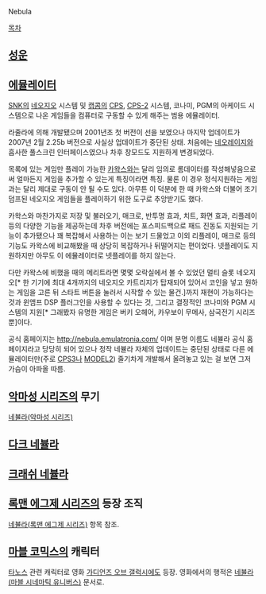 Nebula

[[목차]]

== [[성운]] ==

== [[에뮬레이터]] ==
[[SNK]]의 [[네오지오]] 시스템 및 [[캡콤]]의 [[CPS]], [[CPS-2]] 시스템, 코나미, PGM의 아케이드 시스템으로 나온 게임들을 컴퓨터로 구동할 수 있게 해주는 범용 에뮬레이터.

라줄라에 의해 개발됐으며 2001년초 첫 버전이 선을 보였으나 마지막 업데이트가 2007년 2월 2.25b 버전으로 사실상 업데이트가 중단된 상태. 처음에는 [[네오레이지]]와 흡사한 풀스크린 인터페이스였으나 차후 창모드도 지원하게 변경되었다. 

목록에 있는 게임만 플레이 가능한 [[카왁스]]와는 달리 임의로 롬데이터를 작성해넣음으로써 얼마든지 게임을 추가할 수 있는게 특징이라면 특징. 물론 이 경우 정식지원하는 게임과는 달리 제대로 구동이 안 될 수도 있다. 아무튼 이 덕분에 한 때 카왁스와 더불어 조기덤프된 네오지오 게임들을 플레이하기 위한 도구로 추앙받기도 했다.

카왁스와 마찬가지로 저장 및 불러오기, 매크로, 반투명 효과, 치트, 화면 효과, 리플레이 등의 다양한 기능을 제공하는데 차후 버전에는 포스피드백으로 패드 진동도 지원되는 기능이 추가됐으나 꽤 복잡해서 사용하는 이는 보기 드물었고 이외 리플레이, 매크로 등의 기능도 카왁스에 비교해봤을 때 상당히 복잡하거나 뒤떨어지는 편이었다. 넷플레이도 지원하지만 아무도 이 에뮬레이터로 넷플레이를 하지 않는다.

다만 카왁스에 비했을 때의 메리트라면 몇몇 오락실에서 볼 수 있었던 멀티 슬롯 네오지오[* 한 기기에 최대 4개까지의 네오지오 카트리지가 탑재되어 있어서 코인을 넣고 원하는 게임을 고른 뒤 스타트 버튼을 눌러서 시작할 수 있는 물건.]까지 재현이 가능하다는 것과 윈앰프 DSP 플러그인을 사용할 수 있다는 것, 그리고 결정적인 코나미와 PGM 시스템의 지원[* 그래봤자 유명한 게임은 버키 오헤어, 카우보이 무메사, 삼국전기 시리즈뿐]이다.

공식 홈페이지는 http://nebula.emulatronia.com/ 이며 분명 이름도 네뷸라 공식 홈페이지라고 당당히 되어 있으나 정작 네뷸라 자체의 업데이트는 중단된 상태로 다른 에뮬레이터만(주로 [[CPS3]]나 [[MODEL2]]) 줄기차게 개발해서 올려놓고 있는 걸 보면 그저 가슴이 아파올 따름.

== [[악마성 시리즈]]의 무기 ==
[[네뷸라(악마성 시리즈)]]

== [[다크 네뷸라]] ==

== [[크래쉬 네뷸라]] ==

== [[록맨 에그제 시리즈]]의 등장 조직 ==
[[네뷸라(록맨 에그제 시리즈)]] 항목 참조.

== [[마블 코믹스]]의 캐릭터 ==
[[타노스]] 관련 캐릭터로 영화 [[가디언즈 오브 갤럭시]]에도 등장.
영화에서의 행적은 [[네뷸라(마블 시네마틱 유니버스)]] 문서로. 
